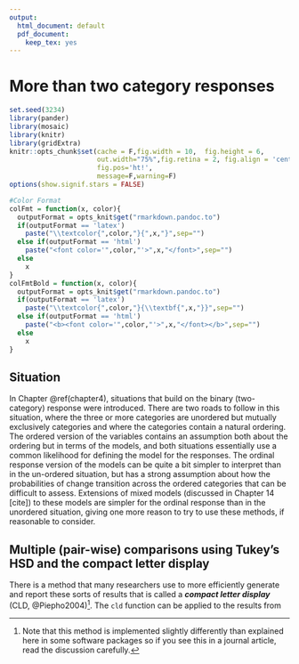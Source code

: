 ```yaml
---
output:
  html_document: default
  pdf_document:
    keep_tex: yes
---
```


# More than two category responses {#chapter13}

```r
set.seed(3234)
library(pander)
library(mosaic)
library(knitr)
library(gridExtra)
knitr::opts_chunk$set(cache = F,fig.width = 10,  fig.height = 6,
                      out.width="75%",fig.retina = 2, fig.align = 'center',
                      fig.pos='ht!',
                      message=F,warning=F)
options(show.signif.stars = FALSE)
```


```r
#Color Format
colFmt = function(x, color){
  outputFormat = opts_knit$get("rmarkdown.pandoc.to")
  if(outputFormat == 'latex')
    paste("\\textcolor{",color,"}{",x,"}",sep="")
  else if(outputFormat == 'html')
    paste("<font color='",color,"'>",x,"</font>",sep="")
  else
    x
}
colFmtBold = function(x, color){
  outputFormat = opts_knit$get("rmarkdown.pandoc.to")
  if(outputFormat == 'latex')
    paste("\\textcolor{",color,"}{\\textbf{",x,"}}",sep="")
  else if(outputFormat == 'html')
    paste("<b><font color='",color,"'>",x,"</font></b>",sep="")
  else
    x
}
```

## Situation {#section13-1}

In Chapter \@ref(chapter4), situations that build on the binary (two-category) response were introduced. There are two roads to follow in this situation, where the three or more categories are unordered but mutually exclusively categories and where the categories contain a natural ordering. The ordered version of the variables contains an assumption both about the ordering but in terms of the models, and both situations essentially use a common likelihood for defining the model for the responses. The ordinal response version of the models can be quite a bit simpler to interpret than in the un-ordered situation, but has a strong assumption about how the probabilities of change transition across the ordered categories that can be difficult to assess. Extensions of mixed models (discussed in Chapter 14 [cite]) to these models are simpler for the ordinal response than in the unordered situation, giving one more reason to try to use these methods, if reasonable to consider.




<!-- \sectionmark{Multiple (pair-wise) comparisons using Tukey's HSD and CLD} -->

## Multiple (pair-wise) comparisons using Tukey's HSD and the compact letter display {#section13-2}

<!-- \sectionmark{Multiple (pair-wise) comparisons using Tukey's HSD and CLD} -->


\indent There is a method that many researchers use to more efficiently generate and 
report these sorts of results that is called a ***compact letter display*** \index{compact letter display}
(CLD, @Piepho2004)^[Note that this method is implemented slightly differently than explained here in some software packages so if you see this in a journal article, read the discussion carefully.]. The ``cld`` function can be applied to the results from 

<!-- \newpage -->

